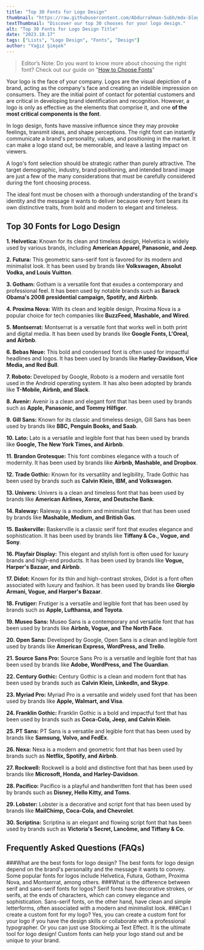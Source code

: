 ```yaml
---
title: "Top 30 Fonts for Logo Design"
thumbnail: "https://raw.githubusercontent.com/Abdurrahman-Subh/mdx-blog/main/images/title-top-fonts.png"
textThumbnail: "Discover our top 30 chooses for your logo design."
alt: "Top 30 Fonts for Logo Design Title"
date: "2023.10.17"
tags: ["Lists", "Logo Design", "Fonts", "Design"]
author: "Yağız Şimşek"
---
```


<CustomImage
  src="https://raw.githubusercontent.com/Abdurrahman-Subh/mdx-blog/main/images/title-top-fonts.png"
  alt="Top 30 Fonts for Logo Design Title"
/>

> Editor’s Note: Do you want to know more about choosing the right font? Check out our guide on "[How to Choose Fonts](https://stockimg.ai/blog/design/how-to-choose-fonts)"

Your logo is the face of your company. Logos are the visual depiction of a brand, acting as the company's face and creating an indelible impression on consumers. They are the initial point of contact for potential customers and are critical in developing brand identification and recognition. However, a logo is only as effective as the elements that comprise it, and one **of the most critical components is the font**.

In logo design, fonts have massive influence since they may provoke feelings, transmit ideas, and shape perceptions. The right font can instantly communicate a brand's personality, values, and positioning in the market. It can make a logo stand out, be memorable, and leave a lasting impact on viewers.

A logo's font selection should be strategic rather than purely attractive. The target demographic, industry, brand positioning, and intended brand image are just a few of the many considerations that must be carefully considered during the font choosing process.

The ideal font must be chosen with a thorough understanding of the brand's identity and the message it wants to deliver because every font bears its own distinctive traits, from bold and modern to elegant and timeless.

## Top 30 Fonts for Logo Design

**1.	Helvetica:** Known for its clean and timeless design, Helvetica is widely used by various brands, including **American Apparel, Panasonic, and Jeep**.
<CustomImage
  src="https://raw.githubusercontent.com/Abdurrahman-Subh/mdx-blog/main/images/font-helvetica.png"
  alt="Helvetica"
/>

**2.	Futura:** This geometric sans-serif font is favored for its modern and minimalist look. It has been used by brands like **Volkswagen, Absolut Vodka, and Louis Vuitton**.
<CustomImage
  src="https://raw.githubusercontent.com/Abdurrahman-Subh/mdx-blog/main/images/font-futura.png"
  alt="Futura"
/>

**3.	Gotham:** Gotham is a versatile font that exudes a contemporary and professional feel. It has been used by notable brands such as **Barack Obama's 2008 presidential campaign, Spotify, and Airbnb**.
<CustomImage
  src="https://raw.githubusercontent.com/Abdurrahman-Subh/mdx-blog/main/images/font-gotham.jpg"
  alt="Gotham"
/>

**4.	Proxima Nova:** With its clean and legible design, Proxima Nova is a popular choice for tech companies like **BuzzFeed, Mashable, and Wired**.
<CustomImage
  src="https://raw.githubusercontent.com/Abdurrahman-Subh/mdx-blog/main/images/font-proxima-nova.png"
  alt="Proxima Nova"
/>

**5.	Montserrat:** Montserrat is a versatile font that works well in both print and digital media. It has been used by brands like **Google Fonts, L'Oreal, and Airbnb**.
<CustomImage
  src="https://raw.githubusercontent.com/Abdurrahman-Subh/mdx-blog/main/images/font-montserrat.png"
  alt="Montserrat"
/>

**6.	Bebas Neue:** This bold and condensed font is often used for impactful headlines and logos. It has been used by brands like **Harley-Davidson, Vice Media, and Red Bull**.
<CustomImage
  src="https://raw.githubusercontent.com/Abdurrahman-Subh/mdx-blog/main/images/font-bebas-neue.png"
  alt="Bebas Neue"
/>

**7.	Roboto:** Developed by Google, Roboto is a modern and versatile font used in the Android operating system. It has also been adopted by brands like **T-Mobile, Airbnb, and Slack**.
<CustomImage
  src="https://raw.githubusercontent.com/Abdurrahman-Subh/mdx-blog/main/images/font-roboto.png"
  alt="Roboto"
/>

**8.	Avenir:** Avenir is a clean and elegant font that has been used by brands such as **Apple, Panasonic, and Tommy Hilfiger**.
<CustomImage
  src="https://raw.githubusercontent.com/Abdurrahman-Subh/mdx-blog/main/images/font-avenir.jpg"
  alt="Avenir"
/>

**9.	Gill Sans:** Known for its classic and timeless design, Gill Sans has been used by brands like **BBC, Penguin Books, and Saab**.
<CustomImage
  src="https://raw.githubusercontent.com/Abdurrahman-Subh/mdx-blog/main/images/font-gill-sans.png"
  alt="Gill Sans"
/>

**10.	Lato:** Lato is a versatile and legible font that has been used by brands like **Google, The New York Times, and Airbnb**.
<CustomImage
  src="https://raw.githubusercontent.com/Abdurrahman-Subh/mdx-blog/main/images/font-lato.png"
  alt="Lato"
/>

**11.	Brandon Grotesque:** This font combines elegance with a touch of modernity. It has been used by brands like **Airbnb, Mashable, and Dropbox**.
<CustomImage
  src="https://raw.githubusercontent.com/Abdurrahman-Subh/mdx-blog/main/images/font-brandon-grotesque.webp"
  alt="Brandon Grotesque"
/>

**12.	Trade Gothic:** Known for its versatility and legibility, Trade Gothic has been used by brands such as **Calvin Klein, IBM, and Volkswagen**.
<CustomImage
  src="https://raw.githubusercontent.com/Abdurrahman-Subh/mdx-blog/main/images/font-trade-gothic.jpg"
  alt="Trade Gothic"
/>

**13.	Univers:** Univers is a clean and timeless font that has been used by brands like **American Airlines, Xerox, and Deutsche Bank**.
<CustomImage
  src="https://raw.githubusercontent.com/Abdurrahman-Subh/mdx-blog/main/images/font-univers.png"
  alt="Univers"
/>

**14.	Raleway:** Raleway is a modern and minimalist font that has been used by brands like **Mashable, Medium, and British Gas**.
<CustomImage
  src="https://raw.githubusercontent.com/Abdurrahman-Subh/mdx-blog/main/images/font-raleway.png"
  alt="Raleway"
/>

**15.	Baskerville:** Baskerville is a classic serif font that exudes elegance and sophistication. It has been used by brands like **Tiffany & Co., Vogue, and Sony**.
<CustomImage
  src="https://raw.githubusercontent.com/Abdurrahman-Subh/mdx-blog/main/images/font-baskerville.jpg"
  alt="Baskerville"
/>

**16.	Playfair Display:** This elegant and stylish font is often used for luxury brands and high-end products. It has been used by brands like **Vogue, Harper's Bazaar, and Airbnb**.
<CustomImage
  src="https://raw.githubusercontent.com/Abdurrahman-Subh/mdx-blog/main/images/font-playfair-display.png"
  alt="Playfair Display"
/>

**17.	Didot:** Known for its thin and high-contrast strokes, Didot is a font often associated with luxury and fashion. It has been used by brands like **Giorgio Armani, Vogue, and Harper's Bazaar**.
<CustomImage
  src="https://raw.githubusercontent.com/Abdurrahman-Subh/mdx-blog/main/images/font-didot.png"
  alt="Didot"
/>

**18.	Frutiger:** Frutiger is a versatile and legible font that has been used by brands such as **Apple, Lufthansa, and Toyota**.
<CustomImage
  src="https://raw.githubusercontent.com/Abdurrahman-Subh/mdx-blog/main/images/font-ftutiger.png"
  alt="Frutiger"
/>

**19.	Museo Sans:** Museo Sans is a contemporary and versatile font that has been used by brands like **Airbnb, Vogue, and The North Face**.
<CustomImage
  src="https://raw.githubusercontent.com/Abdurrahman-Subh/mdx-blog/main/images/font-museo-sans.png"
  alt="Museo Sans"
/>

**20.	Open Sans:** Developed by Google, Open Sans is a clean and legible font used by brands like **American Express, WordPress, and Trello**.
<CustomImage
  src="https://raw.githubusercontent.com/Abdurrahman-Subh/mdx-blog/main/images/font-open-sans.jpg"
  alt="Open Sans"
/>

**21.	Source Sans Pro:** Source Sans Pro is a versatile and legible font that has been used by brands like **Adobe, WordPress, and The Guardian**.
<CustomImage
  src="https://raw.githubusercontent.com/Abdurrahman-Subh/mdx-blog/main/images/font-source-sans-pro.png"
  alt="Source Sans Pro"
/>

**22.	Century Gothic:** Century Gothic is a clean and modern font that has been used by brands such as **Calvin Klein, LinkedIn, and Skype**.
<CustomImage
  src="https://raw.githubusercontent.com/Abdurrahman-Subh/mdx-blog/main/images/font-century-gothic.png"
  alt="Century Gothic"
/>

**23.	Myriad Pro:** Myriad Pro is a versatile and widely used font that has been used by brands like **Apple, Walmart, and Visa**.
<CustomImage
  src="https://raw.githubusercontent.com/Abdurrahman-Subh/mdx-blog/main/images/font-myriad-pro.png"
  alt="Myriad Pro"
/>

**24.	Franklin Gothic:** Franklin Gothic is a bold and impactful font that has been used by brands such as **Coca-Cola, Jeep, and Calvin Klein**.
<CustomImage
  src="https://raw.githubusercontent.com/Abdurrahman-Subh/mdx-blog/main/images/font-franklin-gothic.png"
  alt="Franklin Gothic"
/>

**25.	PT Sans:** PT Sans is a versatile and legible font that has been used by brands like **Samsung, Volvo, and FedEx**.
<CustomImage
  src="https://raw.githubusercontent.com/Abdurrahman-Subh/mdx-blog/main/images/font-pt-sans-.png"
  alt="PT Sans"
/>

**26.	Nexa:** Nexa is a modern and geometric font that has been used by brands such as **Netflix, Spotify, and Airbnb**.
<CustomImage
  src="https://raw.githubusercontent.com/Abdurrahman-Subh/mdx-blog/main/images/font-nexa.png"
  alt="Nexa"
/>

**27.	Rockwell:** Rockwell is a bold and distinctive font that has been used by brands like **Microsoft, Honda, and Harley-Davidson**.
<CustomImage
  src="https://raw.githubusercontent.com/Abdurrahman-Subh/mdx-blog/main/images/font-rockwell.jpg"
  alt="Rockwell"
/>

**28.	Pacifico:** Pacifico is a playful and handwritten font that has been used by brands such as **Disney, Hello Kitty, and Toms**.
<CustomImage
  src="https://raw.githubusercontent.com/Abdurrahman-Subh/mdx-blog/main/images/font-pasicifica.png"
  alt="Pacifico"
/>

**29.	Lobster:** Lobster is a decorative and script font that has been used by brands like **MailChimp, Coca-Cola, and Chevrolet**.
<CustomImage
  src="https://raw.githubusercontent.com/Abdurrahman-Subh/mdx-blog/main/images/font-lobster.png"
  alt="Lobster"
/>

**30.	Scriptina:** Scriptina is an elegant and flowing script font that has been used by brands such as **Victoria's Secret, Lancôme, and Tiffany & Co**.
<CustomImage
  src="https://raw.githubusercontent.com/Abdurrahman-Subh/mdx-blog/main/images/font-scriptina.jpg"
  alt="Scriptina"
/>

## Frequently Asked Questions (FAQs)
###What are the best fonts for logo design?
The best fonts for logo design depend on the brand's personality and the message it wants to convey. Some popular fonts for logos include Helvetica, Futura, Gotham, Proxima Nova, and Montserrat, among others.
###What is the difference between serif and sans-serif fonts for logos?
Serif fonts have decorative strokes, or serifs, at the ends of characters, which can convey elegance and sophistication. Sans-serif fonts, on the other hand, have clean and simple letterforms, often associated with a modern and minimalist look.
###Can I create a custom font for my logo?
Yes, you can create a custom font for your logo if you have the design skills or collaborate with a professional typographer. Or you can just use Stockimg.ai Text Effect. It is the ultimate tool for logo design! Custom fonts can help your logo stand out and be unique to your brand.
